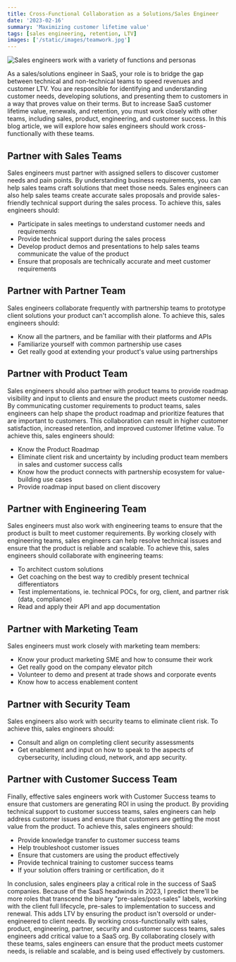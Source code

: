 ```yaml
---
title: Cross-Functional Collaboration as a Solutions/Sales Engineer
date: '2023-02-16'
summary: 'Maximizing customer lifetime value'
tags: [sales engineering, retention, LTV]
images: ['/static/images/teamwork.jpg']
---
```


![Sales engineers work with a variety of functions and personas](/static/images/teamwork.jpg)

As a sales/solutions engineer in SaaS, your role is to bridge the gap between technical and non-technical teams to speed revenues and customer LTV. You are responsible for identifying and understanding customer needs, developing solutions, and presenting them to customers in a way that proves value on their terms. But to increase SaaS customer lifetime value, renewals, and retention, you must work closely with other teams, including sales, product, engineering, and customer success. In this blog article, we will explore how sales engineers should work cross-functionally with these teams.

## Partner with Sales Teams

Sales engineers must partner with assigned sellers to discover customer needs and pain points. By understanding business requirements, you can help sales teams craft solutions that meet those needs. Sales engineers can also help sales teams create accurate sales proposals and provide sales-friendly technical support during the sales process.
To achieve this, sales engineers should:

- Participate in sales meetings to understand customer needs and requirements
- Provide technical support during the sales process
- Develop product demos and presentations to help sales teams communicate the value of the product
- Ensure that proposals are technically accurate and meet customer requirements

## Partner with Partner Team

Sales engineers collaborate frequently with partnership teams to prototype client solutions your product can't accomplish alone.
To achieve this, sales engineers should:

- Know all the partners, and be familiar with their platforms and APIs
- Familiarize yourself with common partnership use cases
- Get really good at extending your product's value using partnerships

## Partner with Product Team

Sales engineers should also partner with product teams to provide roadmap visibility and input to clients and ensure the product meets customer needs. By communicating customer requirements to product teams, sales engineers can help shape the product roadmap and prioritize features that are important to customers. This collaboration can result in higher customer satisfaction, increased retention, and improved customer lifetime value.
To achieve this, sales engineers should:

- Know the Product Roadmap
- Eliminate client risk and uncertainty by including product team members in sales and customer success calls
- Know how the product connects with partnership ecosystem for value-building use cases
- Provide roadmap input based on client discovery

## Partner with Engineering Team

Sales engineers must also work with engineering teams to ensure that the product is built to meet customer requirements. By working closely with engineering teams, sales engineers can help resolve technical issues and ensure that the product is reliable and scalable.
To achieve this, sales engineers should collaborate with engineering teams:

- To architect custom solutions
- Get coaching on the best way to credibly present technical differentiators
- Test implementations, ie. technical POCs, for org, client, and partner risk (data, compliance)
- Read and apply their API and app documentation

## Partner with Marketing Team

Sales engineers must work closely with marketing team members:

- Know your product marketing SME and how to consume their work
- Get really good on the company elevator pitch
- Volunteer to demo and present at trade shows and corporate events
- Know how to access enablement content

## Partner with Security Team

Sales engineers also work with security teams to eliminate client risk.
To achieve this, sales engineers should:

- Consult and align on completing client security assessments
- Get enablement and input on how to speak to the aspects of cybersecurity, including cloud, network, and app security.

## Partner with Customer Success Team

Finally, effective sales engineers work with Customer Success teams to ensure that customers are generating ROI in using the product. By providing technical support to customer success teams, sales engineers can help address customer issues and ensure that customers are getting the most value from the product. To achieve this, sales engineers should:

- Provide knowledge transfer to customer success teams
- Help troubleshoot customer issues
- Ensure that customers are using the product effectively
- Provide technical training to customer success teams
- If your solution offers training or certification, do it

In conclusion, sales engineers play a critical role in the success of SaaS companies. Because of the SaaS headwinds in 2023, I predict there'll be more roles that transcend the binary "pre-sales/post-sales" labels, working with the client full lifecycle, pre-sales to implementation to success and renewal.
This adds LTV by ensuring the product isn't oversold or under-engineered to client needs. By working cross-functionally with sales, product, engineering, partner, security and customer success teams, sales engineers add critical value to a SaaS org. By collaborating closely with these teams, sales engineers can ensure that the product meets customer needs, is reliable and scalable, and is being used effectively by customers.
